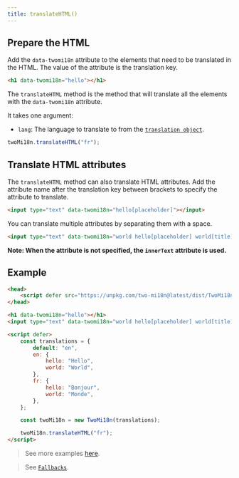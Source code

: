 ```yaml
---
title: translateHTML()
---
```


## Prepare the HTML

Add the `data-twomi18n` attribute to the elements that need to be translated in the HTML. The value of the attribute is the translation key.

```html
<h1 data-twomi18n="hello"></h1>
```

The `translateHTML` method is the method that will translate all the elements with the `data-twomi18n` attribute.

It takes one argument:

-   `lang`: The language to translate to from the [`translation object`](/usages/initialization#the-translations-object).

```js
twoMi18n.translateHTML("fr");
```

## Translate HTML attributes

The `translateHTML` method can also translate HTML attributes. Add the attribute name after the translation key between brackets to specify the attribute to translate.

```html
<input type="text" data-twomi18n="hello[placeholder]"></input>
```

You can translate multiple attributes by separating them with a space.

```html 
<input type="text" data-twomi18n="world hello[placeholder] world[title]"></input>
```

**Note: When the attribute is not specified, the `innerText` attribute is used.**

## Example

```html {29}
<head>
	<script defer src="https://unpkg.com/two-mi18n@latest/dist/TwoMi18n.umd.js"></script>
</head>

<h1 data-twomi18n="hello"></h1>
<input type="text" data-twomi18n="world hello[placeholder] world[title]"></input>

<script defer>
	const translations = {
		default: "en",
		en: {
			hello: "Hello",
			world: "World",
		},
		fr: {
			hello: "Bonjour",
			world: "Monde",
		},
	};

	const twoMi18n = new TwoMi18n(translations);

	twoMi18n.translateHTML("fr");
</script>
```

> See more examples [here](/concept/examples).

> See [`Fallbacks`](/references/fallbacks).
